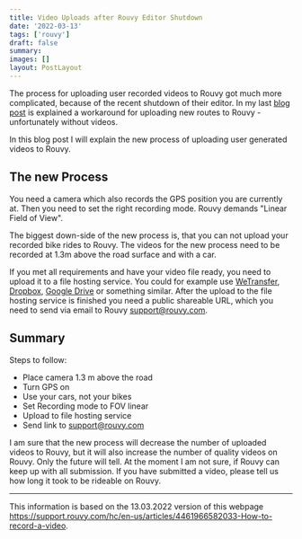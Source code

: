 ```yaml
---
title: Video Uploads after Rouvy Editor Shutdown
date: '2022-03-13'
tags: ['rouvy']
draft: false
summary:
images: []
layout: PostLayout
---
```


The process for uploading user recorded videos to Rouvy got much more complicated, because of the recent shutdown of their editor. In my last [blog post](/blog/no-editor-no-problem-ride-a-strava-route-in-rouvy) is explained a workaround for uploading new routes to Rouvy - unfortunately without videos.

In this blog post I will explain the new process of uploading user generated videos to Rouvy.

## The new Process

You need a camera which also records the GPS position you are currently at. Then you need to set the right recording mode. Rouvy demands "Linear Field of View".

The biggest down-side of the new process is, that you can not upload your recorded bike rides to Rouvy. The videos for the new process need to be recorded at 1.3m above the road surface and with a car.

If you met all requirements and have your video file ready, you need to upload it to a file hosting service. You could for example use [WeTransfer](https://wetransfer.com/), [Dropbox](https://www.dropbox.com/), [Google Drive](https://drive.google.com/) or something similar. After the upload to the file hosting service is finished you need a public shareable URL, which you need to send via email to Rouvy [support@rouvy.com](mailto://support@rouvy.com).

## Summary

Steps to follow:

- Place camera 1.3 m above the road
- Turn GPS on
- Use your cars, not your bikes
- Set Recording mode to FOV linear
- Upload to file hosting service
- Send link to [support@rouvy.com](mailto://support@rouvy.com)

I am sure that the new process will decrease the number of uploaded videos to Rouvy, but it will also increase the number of quality videos on Rouvy. Only the future will tell. At the moment I am not sure, if Rouvy can keep up with all submission. If you have submitted a video, please tell us how long it took to be rideable on Rouvy.

<BlogNewsletterForm />

---

This information is based on the 13.03.2022 version of this webpage https://support.rouvy.com/hc/en-us/articles/4461966582033-How-to-record-a-video.
